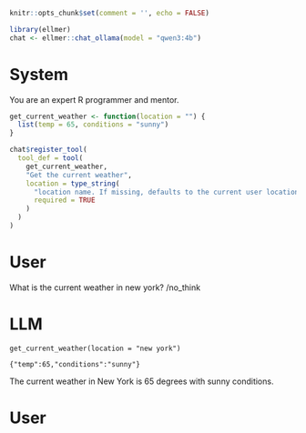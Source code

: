 ```r
knitr::opts_chunk$set(comment = '', echo = FALSE)

library(ellmer)
chat <- ellmer::chat_ollama(model = "qwen3:4b")
```

# System

You are an expert R programmer and mentor.

```r
get_current_weather <- function(location = "") {
  list(temp = 65, conditions = "sunny")
}

chat$register_tool(
  tool_def = tool(
    get_current_weather,
    "Get the current weather",
    location = type_string(
      "location name. If missing, defaults to the current user location",
      required = TRUE
    )
  )
)
```

# User

What is the current weather in new york? /no_think

# LLM

``` tool
get_current_weather(location = "new york")
```

```         
{"temp":65,"conditions":"sunny"}
```

<think>

</think>

The current weather in New York is 65 degrees with sunny conditions.

# User
